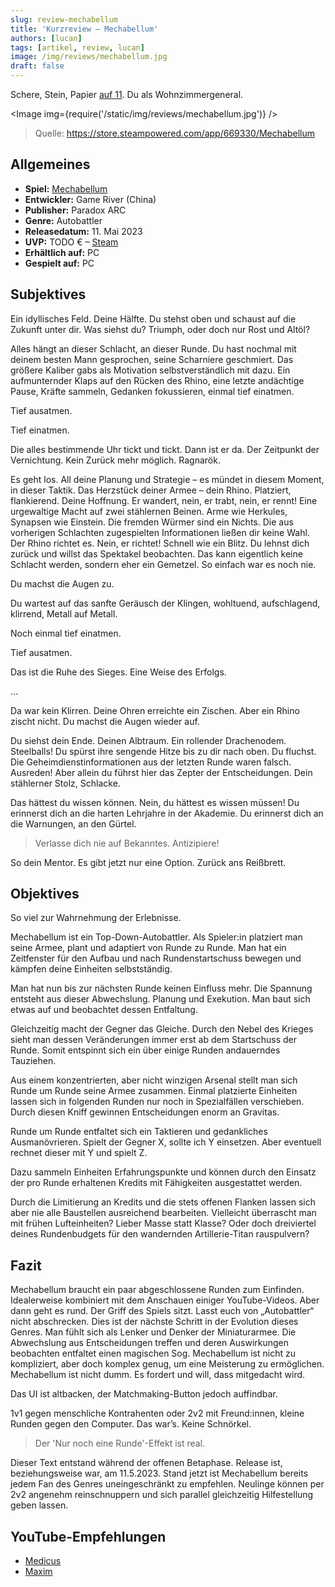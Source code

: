 ```yaml
---
slug: review-mechabellum
title: 'Kurzreview – Mechabellum'
authors: [lucan]
tags: [artikel, review, lucan]
image: /img/reviews/mechabellum.jpg
draft: false
---
```



Schere, Stein, Papier [auf 11](https://www.youtube.com/watch?v=uMSV4OteqBE).
Du als Wohnzimmergeneral.

<Image img={require('/static/img/reviews/mechabellum.jpg')} />

> Quelle: https://store.steampowered.com/app/669330/Mechabellum

<!--truncate-->

## Allgemeines

- **Spiel:** [Mechabellum](https://store.steampowered.com/app/669330/Mechabellum)
- **Entwickler:** Game River (China)
- **Publisher:** Paradox ARC
- **Genre:** Autobattler
- **Releasedatum:** 11. Mai 2023
- **UVP:** TODO € – [Steam](https://store.steampowered.com/app/669330/Mechabellum)
- **Erhältlich auf:** PC
- **Gespielt auf:** PC

## Subjektives

Ein idyllisches Feld. Deine Hälfte. Du stehst oben und schaust auf die Zukunft unter dir. Was siehst du? Triumph, oder doch nur Rost und Altöl?

Alles hängt an dieser Schlacht, an dieser Runde. Du hast nochmal mit deinem besten Mann gesprochen, seine Scharniere geschmiert. Das größere Kaliber gabs als Motivation selbstverständlich mit dazu. Ein aufmunternder Klaps auf den Rücken des Rhino, eine letzte andächtige Pause, Kräfte sammeln, Gedanken fokussieren, einmal tief einatmen.

Tief ausatmen.

Tief einatmen.

Die alles bestimmende Uhr tickt und tickt. Dann ist er da. Der Zeitpunkt der Vernichtung. Kein Zurück mehr möglich. Ragnarök.

Es geht los. All deine Planung und Strategie – es mündet in diesem Moment, in dieser Taktik.
Das Herzstück deiner Armee – dein Rhino. Platziert, flankierend. Deine Hoffnung. Er wandert, nein, er trabt, nein, er rennt! Eine urgewaltige Macht auf zwei stählernen Beinen. Arme wie Herkules, Synapsen wie Einstein. Die fremden Würmer sind ein Nichts. Die aus vorherigen Schlachten zugespielten Informationen ließen dir keine Wahl. Der Rhino richtet es. Nein, er richtet! Schnell wie ein Blitz. Du lehnst dich zurück und willst das Spektakel beobachten. Das kann eigentlich keine Schlacht werden, sondern eher ein Gemetzel. So einfach war es noch nie.

Du machst die Augen zu.

Du wartest auf das sanfte Geräusch der Klingen, wohltuend, aufschlagend, klirrend, Metall auf Metall.

Noch einmal tief einatmen.

Tief ausatmen.

Das ist die Ruhe des Sieges. Eine Weise des Erfolgs.

…


Da war kein Klirren. Deine Ohren erreichte ein Zischen. Aber ein Rhino zischt nicht.
Du machst die Augen wieder auf.

Du siehst dein Ende. Deinen Albtraum. Ein rollender Drachenodem. Steelballs! Du spürst ihre sengende Hitze bis zu dir nach oben. Du fluchst. Die Geheimdienstinformationen aus der letzten Runde waren falsch. Ausreden! Aber allein du führst hier das Zepter der Entscheidungen. Dein stählerner Stolz, Schlacke.

Das hättest du wissen können. Nein, du hättest es wissen müssen! Du erinnerst dich an die harten Lehrjahre in der Akademie. Du erinnerst dich an die Warnungen, an den Gürtel.

> Verlasse dich nie auf Bekanntes. Antizipiere!

So dein Mentor. Es gibt jetzt nur eine Option. Zurück ans Reißbrett.

## Objektives

So viel zur Wahrnehmung der Erlebnisse.

Mechabellum ist ein Top-Down-Autobattler. Als Spieler:in platziert man seine Armee, plant und adaptiert von Runde zu Runde.
Man hat ein Zeitfenster für den Aufbau und nach Rundenstartschuss bewegen und kämpfen deine Einheiten selbstständig.

Man hat nun bis zur nächsten Runde keinen Einfluss mehr. Die Spannung entsteht aus dieser Abwechslung. Planung und Exekution. Man baut sich etwas auf und beobachtet dessen Entfaltung.

Gleichzeitig macht der Gegner das Gleiche. Durch den Nebel des Krieges sieht man dessen Veränderungen immer erst ab dem Startschuss der Runde. Somit entspinnt sich ein über einige Runden andauerndes Tauziehen.

Aus einem konzentrierten, aber nicht winzigen Arsenal stellt man sich Runde um Runde seine Armee zusammen. Einmal platzierte Einheiten lassen sich in folgenden Runden nur noch in Spezialfällen verschieben. Durch diesen Kniff gewinnen Entscheidungen enorm an Gravitas.

Runde um Runde entfaltet sich ein Taktieren und gedankliches Ausmanövrieren. Spielt der Gegner X, sollte ich Y einsetzen. Aber eventuell rechnet dieser mit Y und spielt Z.

Dazu sammeln Einheiten Erfahrungspunkte und können durch den Einsatz der pro Runde erhaltenen Kredits mit Fähigkeiten ausgestattet werden.

Durch die Limitierung an Kredits und die stets offenen Flanken lassen sich aber nie alle Baustellen ausreichend bearbeiten.
Vielleicht überrascht man mit frühen Lufteinheiten? Lieber Masse statt Klasse?
Oder doch dreiviertel deines Rundenbudgets für den wandernden Artillerie-Titan rauspulvern?


## Fazit

Mechabellum braucht ein paar abgeschlossene Runden zum Einfinden. Idealerweise kombiniert mit dem Anschauen einiger YouTube-Videos. Aber dann geht es rund. Der Griff des Spiels sitzt. Lasst euch von „Autobattler“ nicht abschrecken. Dies ist der nächste Schritt in der Evolution dieses Genres. Man fühlt sich als Lenker und Denker der Miniaturarmee. Die Abwechslung aus Entscheidungen treffen und deren Auswirkungen beobachten entfaltet einen magischen Sog. Mechabellum ist nicht zu kompliziert, aber doch komplex genug, um eine Meisterung zu ermöglichen. Mechabellum ist nicht dumm. Es fordert und will, dass mitgedacht wird.

Das UI ist altbacken, der Matchmaking-Button jedoch auffindbar.

1v1 gegen menschliche Kontrahenten oder 2v2 mit Freund:innen, kleine Runden gegen den Computer. Das war’s. Keine Schnörkel.

> Der 'Nur noch eine Runde'-Effekt ist real.

Dieser Text entstand während der offenen Betaphase. Release ist, beziehungsweise war, am 11.5.2023. Stand jetzt ist Mechabellum bereits jedem Fan des Genres uneingeschränkt zu empfehlen. Neulinge können per 2v2 angenehm reinschnuppern und sich parallel gleichzeitig Hilfestellung geben lassen.

## YouTube-Empfehlungen

- [Medicus](https://www.youtube.com/@CasterMedicus/search?query=mechabellum)
- [Maxim](https://www.youtube.com/@maximszweitkanal/search?query=mechabellum)
